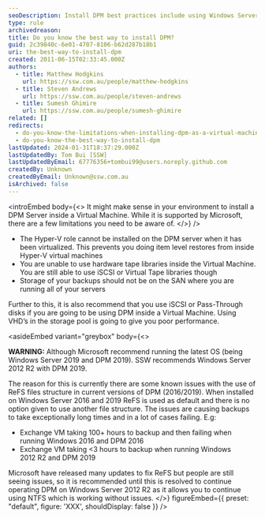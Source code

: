 ```yaml
---
seoDescription: Install DPM best practices include using Windows Server 2012 R2 to avoid ReFS file structure issues and ensure efficient backups.
type: rule
archivedreason:
title: Do you know the best way to install DPM?
guid: 2c39840c-6e01-4707-8106-b62d287b18b1
uri: the-best-way-to-install-dpm
created: 2011-06-15T02:33:45.000Z
authors:
  - title: Matthew Hodgkins
    url: https://ssw.com.au/people/matthew-hodgkins
  - title: Steven Andrews
    url: https://ssw.com.au/people/steven-andrews
  - title: Sumesh Ghimire
    url: https://ssw.com.au/people/sumesh-ghimire
related: []
redirects:
  - do-you-know-the-limitations-when-installing-dpm-as-a-virtual-machine
  - do-you-know-the-best-way-to-install-dpm
lastUpdated: 2024-01-31T18:37:29.000Z
lastUpdatedBy: Tom Bui [SSW]
lastUpdatedByEmail: 67776356+tombui99@users.noreply.github.com
createdBy: Unknown
createdByEmail: Unknown@ssw.com.au
isArchived: false
---
```


<introEmbed
  body={<>
It might make sense in your environment to install a DPM Server inside a Virtual Machine. While it is supported by Microsoft, there are a few limitations you need to be aware of.
  </>}
/>
- The Hyper-V role cannot be installed on the DPM server when it has been virtualized. This prevents you doing item level restores from inside Hyper-V virtual machines
- You are unable to use hardware tape libraries inside the Virtual Machine. You are still able to use iSCSI or Virtual Tape libraries though
- Storage of your backups should not be on the SAN where you are running all of your servers

Further to this, it is also recommend that you use iSCSI or Pass-Through disks if you are going to be using DPM inside a Virtual Machine. Using VHD’s in the storage pool is going to give you poor performance.

<asideEmbed
  variant="greybox"
  body={<>
    
**WARNING:** Although Microsoft recommend running the latest OS (being Windows Server 2019 and DPM 2019). SSW recommends Windows Server 2012 R2 with DPM 2019.

The reason for this is currently there are some known issues with the use of ReFS files structure in current versions of DPM (2016/2019). When installed on Windows Server 2016 and 2019 ReFS is used as default and there is no option given to use another file structure. The issues are causing backups to take exceptionally long times and in a lot of cases failing. E.g:

- Exchange VM taking 100+ hours to backup and then failing when running Windows 2016 and DPM 2016
- Exchange VM taking &lt;3 hours to backup when running Windows 2012 R2 and DPM 2019

Microsoft have released many updates to fix ReFS but people are still seeing issues, so it is recommended until this is resolved to continue operating DPM on Windows Server 2012 R2 as it allows you to continue using NTFS which is working without issues.
  </>}
  figureEmbed={{
    preset: "default",
    figure: 'XXX',
    shouldDisplay: false
  }}
/>
